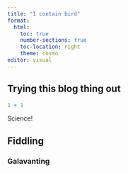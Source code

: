 ```yaml
---
title: "I contain bird"
format:
  html:
    toc: true
    number-sections: true
    toc-location: right
    theme: cosmo
editor: visual
---
```


## Trying this blog thing out

```r
1 + 1
```

Science!

## Fiddling

### Galavanting